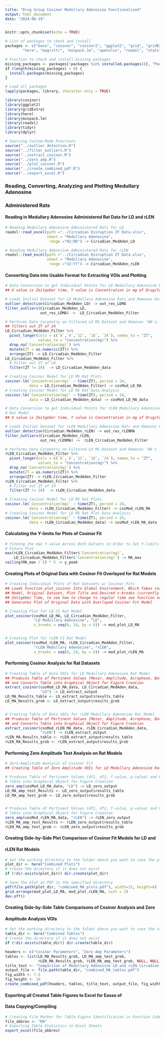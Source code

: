 ```yaml
---
title: "Drug Group Cosinor Medullary Adenosine Functionalized"
output: html_document
date: "2024-08-19"
---
```


```r
knitr::opts_chunk$set(echo = TRUE)

# List of packages to check and install
packages <- c("base", "cosinor", "cosinor2", "ggplot2", "grid", "gridExtra",
        "here", "magrittr", "minpack.lm", "openxlsx", "readxl", "stats", "tidyr", "dplyr")

# Function to check and install missing packages
missing_packages <- packages[!packages %in% installed.packages()[, "Package"]]
if (length(missing_packages) > 0) {
  install.packages(missing_packages)
}

# Load all packages
lapply(packages, library, character.only = TRUE)

library(cosinor)
library(ggplot2)
library(gridExtra)
library(here)
library(minpack.lm)
library(readxl)
library(tidyr)
library(dplyr)
```


```r
# Sourcing Custom-Made Functions
source("../outlier_detection.R")
source("../filter_outliers.R")
source("../extract_cosinor.R")
source("../zero_amp.R")
source("../plot_cosinor.R")
source("../create_combined_pdf.R")
source("../export_excel.R")
```


### Reading, Converting, Analyzing and Plotting Medullary Adenosine 
### Administered Rats 
#### Reading in Medullary Adenosine Administered Rat Data for LD and rLEN
```r
# Reading Medullary Adenosine Administered Rats for LD
readxl::read_excel(path ="../Circadian Disruption ZT Data.xlsx",
                   sheet = "Medullary Adenosine",
                    range ="N2:R8") -> Circadian_MedAden_LD

# Reading Medullary Adenosine Administered Rats for rLEN
readxl::read_excel(path ="../Circadian Disruption ZT Data.xlsx",
                   sheet = "Medullary Adenosine",
                    range ="U2:Y7") -> Circadian_MedAden_rLEN
```


#### Converting Data into Usable Format for Extracting VOIs and Plotting
```r
# Data Conversion to get Individual Points for LD Medullary Adenosine Rat Model
## X value is Zeitgeber time, Y value is Concentration in mg of Drug/Content

# Loads Initial Dataset for LD Medullary Adenosine Rats and Removes Outliers
outlier_detection(Circadian_MedAden_LD) -> out_res_LDMA
filter_outliers(Circadian_MedAden_LD, 
                out_res_LDMA) ->  LD_Circadian_MedAden_Filter

# Performs Data Carpentry on Filtered LD MS Dataset and Removes 'NA's,
## filters out ZT of 24
LD_Circadian_MedAden_Filter %>%
  pivot_longer(cols = c(`0`,`6`,`12`, `18`, `24`), names_to = "ZT", 
               values_to = "Concentration(mg)") %>%
  drop_na(`Concentration(mg)`) %>%
  mutate(ZT = as.numeric(ZT)) %>%
  arrange(ZT) -> LD_Circadian_MedAden_Filter
LD_Circadian_MedAden_Filter %>%
  # Filter out ZT of 24
  filter(ZT != 24)  -> LD_Circadian_MedAden_data

# Creating Cosinor Model for LD MS Rat Plots
cosinor.lm(`Concentration(mg)` ~ time(ZT), period = 24,
           data = LD_Circadian_MedAden_Filter) -> cosMod_LD_MA
# Creating Cosinor Model for LD MS Rat Data Analysis
cosinor.lm(`Concentration(mg)` ~ time(ZT), period = 24,
           data = LD_Circadian_MedAden_data) -> cosMod_LD_MA_data
```

```r
# Data Conversion to get Individual Points for rLEN Medullary Adenosine 
# Rat Model 
## X value is Zeitgeber time, Y value is Concentration in mg of Drug/Content

# Loads Initial Dataset for rLEN Medullary Adenosine Rats and Removes Outliers
outlier_detection(Circadian_MedAden_rLEN) -> out_res_rLENMA
filter_outliers(Circadian_MedAden_rLEN, 
                out_res_rLENMA) ->  rLEN_Circadian_MedAden_Filter

# Performs Data Carpentry on Filtered LD MS Dataset and Removes 'NA's
rLEN_Circadian_MedAden_Filter %>%
  pivot_longer(cols = c(`0`,`6`,`12`, `18`, `24`), names_to = "ZT", 
               values_to = "Concentration(mg)") %>%
  drop_na(`Concentration(mg)`) %>%
  mutate(ZT = as.numeric(ZT)) %>%
  arrange(ZT) -> rLEN_Circadian_MedAden_Filter
rLEN_Circadian_MedAden_Filter %>%
  # Filter out ZT of 24
  filter(ZT != 24)  -> rLEN_Circadian_MedAden_data

# Creating Cosinor Model for LD MS Rat Plots
cosinor.lm(`Concentration(mg)` ~ time(ZT), period = 24,
           data = rLEN_Circadian_MedAden_Filter) -> cosMod_rLEN_MA
# Creating Cosinor Model for LD MS Rat Plot Data Analysis
cosinor.lm(`Concentration(mg)` ~ time(ZT), period = 24,
           data = rLEN_Circadian_MedAden_data) -> cosMod_rLEN_MA_data
```


#### Calculating the Y-limits for Plots of Cosinor Fit
```r
# Finding the max Y-value Across Both Datsets in Order to Set Y-limits of 
# Future Plot
max(rLEN_Circadian_MedAden_Filter$`Concentration(mg)`, 
    LD_Circadian_MedAden_Filter$`Concentration(mg)`) -> MA_max
ceiling(MA_max / 5) * 5 -> y_peak
```


#### Creating Plots of Original Data with Cosinor Fit Overlayed for Rat Models
```r
# Creating Individual Plots of Rat Datasets w/ Cosinor Fits
## Loads Function plot_cosinor Into Global Environment, Which Takes cosMod 
## Model, Original Dataset, Plot Title and Desired x-breaks (currently set for
## Zetigeber Time, to see how to change to regular time see function notes) and
## Generates Plot of Original Data with Overlayed Cosinor Fit Model

# Creating Plot for LD CS Rat Model
plot_cosinor(cosMod_LD_MA, LD_Circadian_MedAden_Filter, 
             "LD Medullary Adenosine", "LD",
             x_breaks = seq(0, 24, by = 6)) -> mod_plot_LD_MA


# Creating Plot for rLEN CS Rat Model
plot_cosinor(cosMod_rLEN_MA, rLEN_Circadian_MedAden_Filter, 
             "rLEN Medullary Adenosine", "rLEN",
             x_breaks = seq(0, 24, by = 6)) -> mod_plot_rLEN_MA
```


#### Performing Cosinor Analysis for Rat Datasets
```r
# Creating Table of Data VOIs for LD Medullary Adenosine Rat Model
## Produces Table of Pertinent Values (Mesor, Amplitude, Acrophase, Bathyphase)
## and Converts Table into Graphical Object for Figure Creation
extract_cosinor(cosMod_LD_MA_data, LD_Circadian_MedAden_data,
                "LD") -> LD_extract_output
LD_MA_Results_table <- LD_extract_output$results_table
LD_MA_Results_grob <- LD_extract_output$results_grob


# Creating Table of Data VOIs for rLEN Medullary Adenosine Rat Model
## Produces Table of Pertinent Values (Mesor, Amplitude, Acrophase, Bathyphase)
## and Converts Table into Graphical Object for Figure Creation
extract_cosinor(cosMod_rLEN_MA_data, rLEN_Circadian_MedAden_data,
                "rLEN") -> rLEN_extract_output
rLEN_MA_Results_table <- rLEN_extract_output$results_table
rLEN_MA_Results_grob <- rLEN_extract_output$results_grob
```


#### Performing Zero Amplitude Test Analysis on Rat Models
```r
# Zero-Amplitude Analysis of Cosinor Fit
## Creating Table of Zero Amplitude VOIs for LD Medullary Adenosine Rat Model

# Produces Table of Pertinent Values (df1, df2, f-value, p-value) and Converts 
# Table into Graphical Object for Figure Creation
zero_amp(cosMod_LD_MA_data, "LD") -> LD_zero_output
LD_MA_amp_test_Results <- LD_zero_output$results_table
LD_MA_amp_test_grob <- LD_zero_output$results_grob


# Produces Table of Pertinent Values (df1, df2, f-value, p-value) and Converts 
# Table into Graphical Object for Figure Creation
zero_amp(cosMod_rLEN_MA_data, "rLEN") -> rLEN_zero_output
rLEN_MA_amp_test_Results <- rLEN_zero_output$results_table
rLEN_MA_amp_test_grob <- rLEN_zero_output$results_grob
```


#### Creating Side-by-Side Plot Comparison of Cosinor Fit Models for LD and 
#### rLEN Rat Models
```r
# Set the working directory to the folder where you want to save the plot
plot_dir <- here("Combined Plots")
# Create the directory if it does not exist
if (!dir.exists(plot_dir)) dir.create(plot_dir)  

# Save the plot as PDF in the specified directory
pdf(file.path(plot_dir, "combined_MA_plots.pdf"), width=15, height=6)
grid.arrange(mod_plot_LD_MA, mod_plot_rLEN_MA, ncol = 2)
dev.off()
```


#### Creating Side-by-Side Table Comparisons of Cosinor Analysis and Zero
#### Amplitude Analysis VOIs
```r
# Set the working directory to the folder where you want to save the tables
table_dir <- here("Combined Tables")
# Create the directory if it does not exist
if (!dir.exists(table_dir)) dir.create(table_dir)  

headers <- c("Cosinor Parameters", "Zero Amp Parameters")
tables <- list(LD_MA_Results_grob, LD_MA_amp_test_grob, 
               rLEN_MA_Results_grob, rLEN_MA_amp_test_grob, NULL, NULL)
title_text <- "Comparison of Medullary Adenosine LD and rLEN Circadian Disruption Values"
output_file <- file.path(table_dir, "combined_MA_tables.pdf")
fig_width <- 7.5
fig_height <- 10
create_combined_pdf(headers, tables, title_text, output_file, fig_width, fig_height)
```


#### Exporting all Created Table Figures to Excel for Easse of
#### Data Copying/Compiling
```r
# Creating File Marker for Table Figure Identification in Function Code
file_abbrev <- "MA"
# Exporting Table Statistics to Excel Sheets
export_excel(file_abbrev)
```
